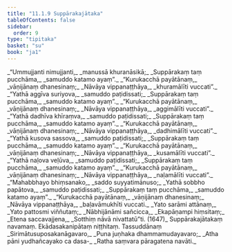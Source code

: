 ```yaml
---
title: "11.1.9 Suppārakajātaka"
tableOfContents: false
sidebar:
  order: 9
type: "tipitaka"
basket: "su"
book: "ja1"
---
```



<DynamicBreadcrumb />

<Division number="108" book="ja1" bookNo="22" page="86">

<Paragraph number="2222" type="verses" book="ja1">
_“Ummujjanti nimujjanti,_  
_manussā khuranāsikā;_  
_Suppārakaṃ taṃ pucchāma,_  
_samuddo katamo ayaṃ”._  

</Paragraph>

</Division>
<Division number="109" book="ja1" bookNo="22" page="86">

<Paragraph number="2223" type="verses" book="ja1">
_“Kurukacchā payātānaṃ,_  
_vāṇijānaṃ dhanesinaṃ;_  
_Nāvāya vippanaṭṭhāya,_  
_khuramālīti vuccati”._  

</Paragraph>

</Division>
<Division number="110" book="ja1" bookNo="22" page="86">

<Paragraph number="2224" type="verses" book="ja1">
_“Yathā aggīva suriyova,_  
_samuddo paṭidissati;_  
_Suppārakaṃ taṃ pucchāma,_  
_samuddo katamo ayaṃ”._  

</Paragraph>

</Division>
<Division number="111" book="ja1" bookNo="22" page="86">

<Paragraph number="2225" type="verses" book="ja1">
_“Kurukacchā payātānaṃ,_  
_vāṇijānaṃ dhanesinaṃ;_  
_Nāvāya vippanaṭṭhāya,_  
_aggimālīti vuccati”._  

</Paragraph>

</Division>
<Division number="112" book="ja1" bookNo="22" page="86">

<Paragraph number="2226" type="verses" book="ja1">
_“Yathā dadhīva khīraṃva,_  
_samuddo paṭidissati;_  
_Suppārakaṃ taṃ pucchāma,_  
_samuddo katamo ayaṃ”._  

</Paragraph>

</Division>
<Division number="113" book="ja1" bookNo="22" page="86">

<Paragraph number="2227" type="verses" book="ja1">
_“Kurukacchā payātānaṃ,_  
_vāṇijānaṃ dhanesinaṃ;_  
_Nāvāya vippanaṭṭhāya,_  
_dadhimālīti vuccati”._  

</Paragraph>

</Division>
<Division number="114" book="ja1" bookNo="22" page="87">

<Paragraph number="2228" type="verses" book="ja1">
_“Yathā kusova sassova,_  
_samuddo paṭidissati;_  
_Suppārakaṃ taṃ pucchāma,_  
_samuddo katamo ayaṃ”._  

</Paragraph>

</Division>
<Division number="115" book="ja1" bookNo="22" page="87">

<Paragraph number="2229" type="verses" book="ja1">
_“Kurukacchā payātānaṃ,_  
_vāṇijānaṃ dhanesinaṃ;_  
_Nāvāya vippanaṭṭhāya,_  
_kusamālīti vuccati”._  

</Paragraph>

</Division>
<Division number="116" book="ja1" bookNo="22" page="87">

<Paragraph number="2230" type="verses" book="ja1">
_“Yathā naḷova veḷūva,_  
_samuddo paṭidissati;_  
_Suppārakaṃ taṃ pucchāma,_  
_samuddo katamo ayaṃ”._  

</Paragraph>

</Division>
<Division number="117" book="ja1" bookNo="22" page="87">

<Paragraph number="2231" type="verses" book="ja1">
_“Kurukacchā payātānaṃ,_  
_vāṇijānaṃ dhanesinaṃ;_  
_Nāvāya vippanaṭṭhāya,_  
_naḷamālīti vuccati”._  

</Paragraph>

</Division>
<Division number="118" book="ja1" bookNo="22" page="87">

<Paragraph number="2232" type="verses" book="ja1">
_“Mahabbhayo bhiṃsanako,_  
_saddo suyyatimānuso;_  
_Yathā sobbho papātova,_  
_samuddo paṭidissati;_  
_Suppārakaṃ taṃ pucchāma,_  
_samuddo katamo ayaṃ”._  

</Paragraph>

</Division>
<Division number="119" book="ja1" bookNo="22" page="87">

<Paragraph number="2233" type="verses" book="ja1">
_“Kurukacchā payātānaṃ,_  
_vāṇijānaṃ dhanesinaṃ;_  
_Nāvāya vippanaṭṭhāya,_  
_baḷavāmukhīti vuccati._  

</Paragraph>

</Division>
<Division number="120" book="ja1" bookNo="22" page="87">

<Paragraph number="2234" type="verses" book="ja1">
_Yato sarāmi attānaṃ,_  
_Yato pattosmi viññutaṃ;_  
_Nābhijānāmi sañcicca,_  
_Ekapāṇampi hiṃsitaṃ;_  
_Etena saccavajjena,_  
_Sotthiṃ nāvā nivattatū”ti. (1647)_  


</Paragraph>
</Division>

<Paragraph number="2235" type="center" book="ja1">
Suppārakajātakaṃ navamaṃ.



</Paragraph>

<Paragraph number="2236" type="center" book="ja1">
Ekādasakanipātaṃ niṭṭhitaṃ.



</Paragraph>

<Paragraph number="2237" type="center" book="ja1">
Tassuddānaṃ


</Paragraph>

<Paragraph number="2238" type="verses" book="ja1">
_Sirimātusuposakanāgavaro,_  
_Puna juṇhaka dhammamudayavaro;_  
_Atha pāni yudhañcayako ca dasa-_  
_Ratha saṃvara pāragatena navāti._
</Paragraph>